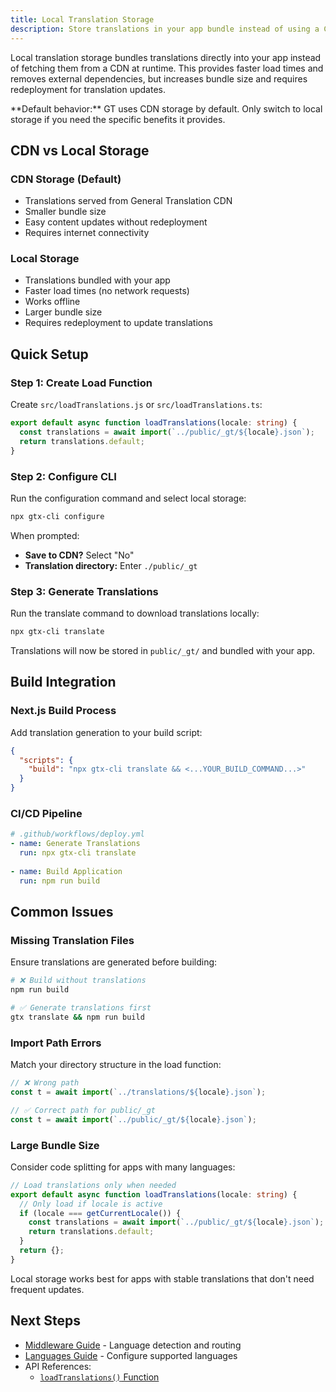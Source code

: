 ```yaml
---
title: Local Translation Storage
description: Store translations in your app bundle instead of using a CDN
---
```


Local translation storage bundles translations directly into your app instead of fetching them from a CDN at runtime. This provides faster load times and removes external dependencies, but increases bundle size and requires redeployment for translation updates.

<Callout>
  **Default behavior:** GT uses CDN storage by default. Only switch to local storage if you need the specific benefits it provides.
</Callout>

## CDN vs Local Storage

### CDN Storage (Default)
- Translations served from General Translation CDN
- Smaller bundle size
- Easy content updates without redeployment
- Requires internet connectivity

### Local Storage
- Translations bundled with your app
- Faster load times (no network requests)
- Works offline
- Larger bundle size
- Requires redeployment to update translations

## Quick Setup

### Step 1: Create Load Function
Create `src/loadTranslations.js` or `src/loadTranslations.ts`:

```ts
export default async function loadTranslations(locale: string) {
  const translations = await import(`../public/_gt/${locale}.json`);
  return translations.default;
}
```

### Step 2: Configure CLI
Run the configuration command and select local storage:

```bash
npx gtx-cli configure
```

When prompted:
- **Save to CDN?** Select "No"  
- **Translation directory:** Enter `./public/_gt`

### Step 3: Generate Translations
Run the translate command to download translations locally:

```bash
npx gtx-cli translate
```

Translations will now be stored in `public/_gt/` and bundled with your app.

## Build Integration

### Next.js Build Process
Add translation generation to your build script:

```json
{
  "scripts": {
    "build": "npx gtx-cli translate && <...YOUR_BUILD_COMMAND...>"
  }
}
```

### CI/CD Pipeline
```yaml
# .github/workflows/deploy.yml
- name: Generate Translations
  run: npx gtx-cli translate
  
- name: Build Application  
  run: npm run build
```

## Common Issues

### Missing Translation Files
Ensure translations are generated before building:

```bash
# ❌ Build without translations
npm run build

# ✅ Generate translations first
gtx translate && npm run build
```

### Import Path Errors
Match your directory structure in the load function:

```ts
// ❌ Wrong path
const t = await import(`../translations/${locale}.json`);

// ✅ Correct path for public/_gt
const t = await import(`../public/_gt/${locale}.json`);
```

### Large Bundle Size
Consider code splitting for apps with many languages:

```ts
// Load translations only when needed
export default async function loadTranslations(locale: string) {
  // Only load if locale is active
  if (locale === getCurrentLocale()) {
    const translations = await import(`../public/_gt/${locale}.json`);
    return translations.default;
  }
  return {};
}
```

<Callout>
  Local storage works best for apps with stable translations that don't need frequent updates.
</Callout>

## Next Steps

- [Middleware Guide](/docs/next/guides/middleware) - Language detection and routing
- [Languages Guide](/docs/next/guides/languages) - Configure supported languages
- API References:
  - [`loadTranslations()` Function](/docs/next/api/config/load-translations)